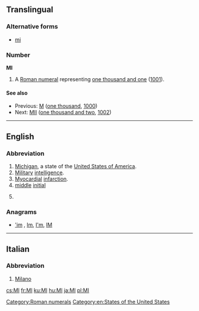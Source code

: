 {{also|Appendix:Variations of "mi"}}
==Translingual==

===Alternative forms===
* {{sense|roman numeral}} [[mi]]

===Number===
'''MI'''

# A [[Roman numeral]] representing [[one thousand and one]] ([[1001]]).

====See also====
* Previous: [[M]] ([[one thousand]], [[1000]])
* Next: [[MII]] ([[one thousand and two]], [[1002]])

[[Category:Roman numerals]]

----

==English==

===Abbreviation===
{{rfc-header|Abbreviation}}
{{en-abbr}}

# [[Michigan]], a state of the [[United States of America]].
# [[military|Military]] [[intelligence]].
# [[myocardial|Myocardial]] [[infarction]].
# [[middle]] [[initial]]
# {{label|en|dentistry}} {{initialism of|[[mesio]] [[incisal]]|lang=en}}

===Anagrams===
* [['im#English|'im]] , [[Im#English|Im]], [[I'm#English|I'm]], [[IM#English|IM]]

[[Category:en:States of the United States]]

----

==Italian==

===Abbreviation===
{{rfc-header|Abbreviation}}
{{head|it|abbreviation}}

# [[Milano]]

[[cs:MI]]
[[fr:MI]]
[[ku:MI]]
[[hu:MI]]
[[ja:MI]]
[[pl:MI]]